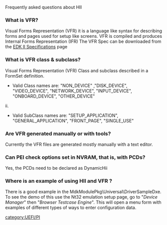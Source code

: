 Frequently asked questions about HII

===What is VFR?===
Visual Forms Representation (VFR) it is a language like syntax for describing forms and pages used for setup like screens. VFR is compiled and produces Internal Forms Representation (IFR)
The VFR Spec can be downloaded from the [[EDK_II_Specifications | EDK II Specifications]] page

 

===What is VFR class & subclass?===
Visual Forms Representation (VFR) Class and subclass described in a FormSet definition.  
*Valid Class names are: "NON_DEVICE" ,"DISK_DEVICE", "VIDEO_DEVICE", "NETWORK_DEVICE", "INPUT_DEVICE", "ONBOARD_DEVICE", "OTHER_DEVICE"
ii.	
*Valid SubClass names are: "SETUP_APPLICATION", "GENERAL_APPLICATION", "FRONT_PAGE", "SINGLE_USE"


===Are VFR generated manually or with tools?===
Currently the VFR files are generated mostly manually with a text editor.

===Can PEI check options set in NVRAM, that is, with PCDs?===
Yes, the PCDs need to be declared as DynamicHii

===Where is an example of using HII and VFR ?===
There is a good example in the MdkModulePkg\Universal\DriverSampleDxe.  To see the demo of this use the Nt32 emulation setup page, go to "''Device Manager''" then "''Browser Testcase Engine''".  This will open a menu form with examples of different types of ways to enter configuration data. 

<!-- [[category:FAQ]] -->
[[category:UEFI/PI]]
<!-- [[category:HII]] -->
<!-- [[category:VFR]] -->